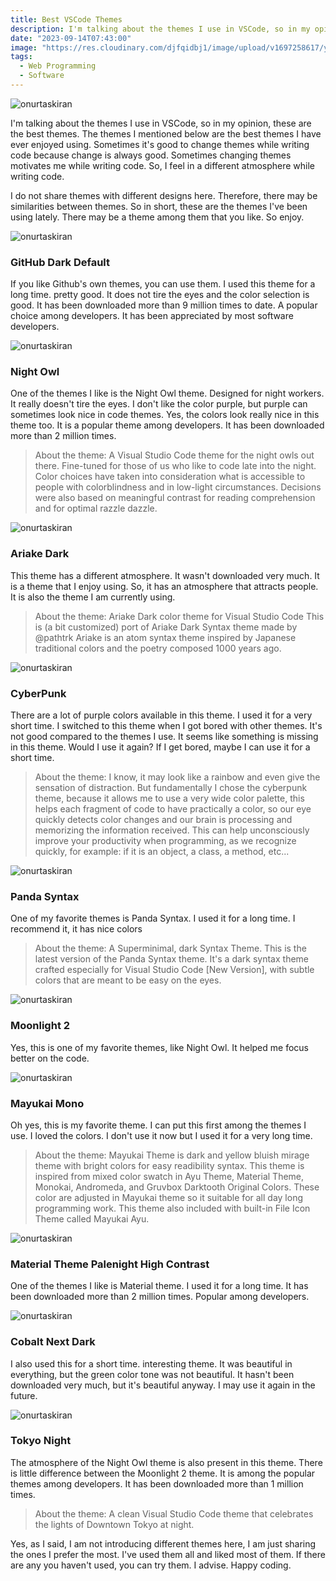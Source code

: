 ```yaml
---
title: Best VSCode Themes
description: I'm talking about the themes I use in VSCode, so in my opinion, these are the best themes. The themes I mentioned below are the best themes I have ever enjoyed using.
date: "2023-09-14T07:43:00"
image: "https://res.cloudinary.com/djfqidbj1/image/upload/v1697258617/y9bbm9gmumbfy44mzukq.jpg"
tags:
  - Web Programming
  - Software
---
```



<img className="w-full rounded-xl" src="https://res.cloudinary.com/djfqidbj1/image/upload/v1697258617/y9bbm9gmumbfy44mzukq.jpg" alt="onurtaskiran" />

I'm talking about the themes I use in VSCode, so in my opinion, these are the best themes. The themes I mentioned below are the best themes I have ever enjoyed using. Sometimes it's good to change themes while writing code because change is always good. Sometimes changing themes motivates me while writing code. So, I feel in a different atmosphere while writing code.

I do not share themes with different designs here. Therefore, there may be similarities between themes. So in short, these are the themes I've been using lately. There may be a theme among them that you like. So enjoy.

<img className="w-full" src="https://res.cloudinary.com/djfqidbj1/image/upload/v1697257781/n4gos3gg6nkgvqeoxskm.jpg" alt="onurtaskiran" />

### GitHub Dark Default

If you like Github's own themes, you can use them. I used this theme for a long time. pretty good. It does not tire the eyes and the color selection is good. It has been downloaded more than 9 million times to date. A popular choice among developers. It has been appreciated by most software developers.
 
<img className="w-full" src="https://res.cloudinary.com/djfqidbj1/image/upload/v1697257781/lauershl7q2cwn9cnoe0.jpg" alt="onurtaskiran" />

### Night Owl

One of the themes I like is the Night Owl theme. Designed for night workers. It really doesn't tire the eyes. I don't like the color purple, but purple can sometimes look nice in code themes. Yes, the colors look really nice in this theme too. It is a popular theme among developers. It has been downloaded more than 2 million times.

> About the theme:
> A Visual Studio Code theme for the night owls out there. Fine-tuned for those of us who like to code late into the night. Color choices have taken into consideration what is accessible to people with colorblindness and in low-light circumstances. Decisions were also based on meaningful contrast for reading comprehension and for optimal razzle dazzle.

<img className="w-full" src="https://res.cloudinary.com/djfqidbj1/image/upload/v1697257781/woowmaleirwwrzz4q2f3.jpg" alt="onurtaskiran" />

### Ariake Dark

This theme has a different atmosphere. It wasn't downloaded very much. It is a theme that I enjoy using. So, it has an atmosphere that attracts people. It is also the theme I am currently using.

> About the theme:
> Ariake Dark color theme for Visual Studio Code
> This is (a bit customized) port of Ariake Dark Syntax theme made by @pathtrk
> Ariake is an atom syntax theme inspired by Japanese traditional colors and the poetry composed 1000 years ago.
 
<img className="w-full" src="https://res.cloudinary.com/djfqidbj1/image/upload/v1697257781/gw82wl0flld82gd0zamd.jpg" alt="onurtaskiran" />

### CyberPunk

There are a lot of purple colors available in this theme. I used it for a very short time. I switched to this theme when I got bored with other themes. It's not good compared to the themes I use. It seems like something is missing in this theme. Would I use it again? If I get bored, maybe I can use it for a short time.

> About the theme:
> I know, it may look like a rainbow and even give the sensation of distraction. But fundamentally I chose the cyberpunk theme, because it allows me to use a very wide color palette, this helps each fragment of code to have practically a color, so our eye quickly detects color changes and our brain is processing and memorizing the information received. This can help unconsciously improve your productivity when programming, as we recognize quickly, for example: if it is an object, a class, a method, etc...

<img className="w-full" src="https://res.cloudinary.com/djfqidbj1/image/upload/v1697257781/isxjreqwbm9gj9ss2etv.jpg" alt="onurtaskiran" />

### Panda Syntax

One of my favorite themes is Panda Syntax. I used it for a long time. I recommend it, it has nice colors

> About the theme:
> A Superminimal, dark Syntax Theme. This is the latest version of the Panda Syntax theme. It's a dark syntax theme crafted especially for Visual Studio Code [New Version], with subtle colors that are meant to be easy on the eyes.

 <img className="w-full" src="https://res.cloudinary.com/djfqidbj1/image/upload/v1697257781/chebcxffl2mxkxth3jvh.jpg" alt="onurtaskiran" />


### Moonlight 2

Yes, this is one of my favorite themes, like Night Owl. It helped me focus better on the code.

 <img className="w-full" src="https://res.cloudinary.com/djfqidbj1/image/upload/v1697257781/hzunvbted90kqeqveoek.jpg" alt="onurtaskiran" />

### Mayukai Mono

Oh yes, this is my favorite theme. I can put this first among the themes I use. I loved the colors. I don't use it now but I used it for a very long time.

> About the theme:
> Mayukai Theme is dark and yellow bluish mirage theme with bright colors for easy readibility syntax. This theme is inspired from mixed color swatch in Ayu Theme, Material Theme, Monokai, Andromeda, and Gruvbox Darktooth Original Colors. These color are adjusted in Mayukai theme so it suitable for all day long programming work. This theme also included with built-in File Icon Theme called Mayukai Ayu.

 <img className="w-full" src="https://res.cloudinary.com/djfqidbj1/image/upload/v1697257781/janemfjtwsiaxsv2vxkl.jpg" alt="onurtaskiran" />

### Material Theme Palenight High Contrast

One of the themes I like is Material theme. I used it for a long time. It has been downloaded more than 2 million times. Popular among developers.
 
 <img className="w-full" src="https://res.cloudinary.com/djfqidbj1/image/upload/v1697257781/ghp6qapb0fiv0h5emyv3.jpg" alt="onurtaskiran" />

### Cobalt Next Dark

I also used this for a short time. interesting theme. It was beautiful in everything, but the green color tone was not beautiful. It hasn't been downloaded very much, but it's beautiful anyway. I may use it again in the future.
 
 <img className="w-full" src="https://res.cloudinary.com/djfqidbj1/image/upload/v1697257781/xwtlc0iwr8yjp2tzm20o.jpg" alt="onurtaskiran" />

### Tokyo Night

The atmosphere of the Night Owl theme is also present in this theme. There is little difference between the Moonlight 2 theme. It is among the popular themes among developers. It has been downloaded more than 1 million times.

> About the theme:
> A clean Visual Studio Code theme that celebrates the lights of Downtown Tokyo at night.

Yes, as I said, I am not introducing different themes here, I am just sharing the ones I prefer the most. I've used them all and liked most of them. If there are any you haven't used, you can try them. I advise. Happy coding.